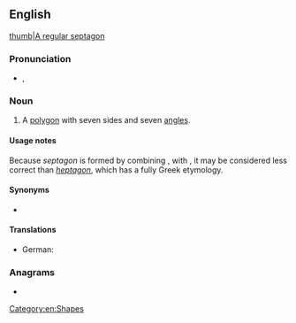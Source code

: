 ==English==
[[image:Heptagon.svg|thumb|A [[regular]] septagon]]

===Pronunciation===
* {{a|US}} {{enPR|sĕpt'əgŏn}}, {{IPA|en|/ˈsɛptəɡɒn/}}

===Noun===
{{en-noun}}

# {{lb|en|proscribed}} A [[polygon]] with seven sides and seven [[angle]]s.

====Usage notes====
Because ''septagon'' is formed by combining {{der|en|la|septem||seven}}, with {{der|en|grc|γωνία||angle}}, it may be considered less correct than ''[[heptagon]]'', which has a fully Greek etymology.

====Synonyms====
* {{l|en|heptagon}}

====Translations====
{{trans-top|polygon with seven sides and seven angles}}
{{trans-mid}}
* German: {{t|de|Septagon|n}}
{{trans-bottom}}

===Anagrams===
* {{anagrams|en|a=aegnopst|eptagons|gone past|pontages}}

[[Category:en:Shapes]]